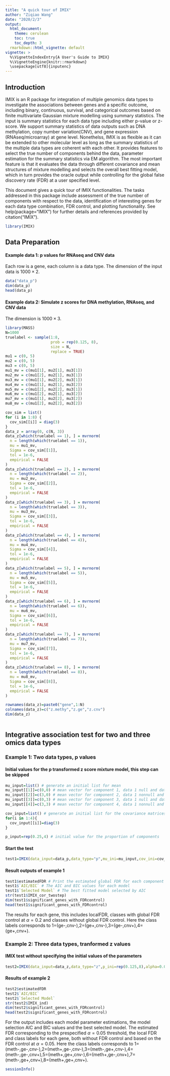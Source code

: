 ```yaml
---
title: "A quick tour of IMIX"
author: "Ziqiao Wang"
date: "2020/2/3"
output:
  html_document: 
    theme: cerulean
    toc: true
    toc_depth: 3
  rmarkdown::html_vignette: default
vignette: >
  %\VignetteIndexEntry{A User's Guide to IMIX}
  %\VignetteEngine{knitr::rmarkdown}
  \usepackage[utf8]{inputenc}
---
```



## Introduction

IMIX is an R package for integration of multiple genomics data types to investigate the associations between genes and a specific outcome, including binary, continuous, survival, and categorical outcomes based on finite multivariate Gaussian mixture modelling using summary statistics. The input is summary statistics for each data type including either p-value or z-score. We support summary statistics of data outputs such as DNA methylation, copy number variation(CNV), and gene expression (RNAseq/microarray) at gene level. Nonethelss, IMIX is as flexible as it can be extended to other molecular level as long as the summary statistics of the multiple data types are coherent with each other. It provides features to select the true number of components behind the data, parameter estimation for the summary statistics via EM algorithm. The most important feature is that it evaluates the data through different covariance and mean structures of mixture modelling and selects the overall best fitting model, which in turn provides the oracle output while controlling for the global false discovery rate (FDR) at a user specified level. 

This document gives a quick tour of IMIX functionalities. The tasks addressed in this package include assessment of the true number of components with respect to the data, identification of interesting genes for each data type combination, FDR control, and plotting functionality. See help(package="IMIX") for further details and references provided by citation("IMIX").



```r
library(IMIX)
```

## Data Preparation

#### Example data 1: p values for RNAseq and CNV data
Each row is a gene, each column is a data type. The dimension of the input data is $1000 \times 2$.

```r
data("data_p")
dim(data_p)
head(data_p)
```



#### Example data 2: Simulate z scores for DNA methylation, RNAseq, and CNV data
The dimension is $1000 \times 3$.

```r
library(MASS)
N=1000
truelabel <- sample(1:8,
                    prob = rep(0.125, 8),
                    size = N,
                    replace = TRUE)
mu1 = c(0, 5)
mu2 = c(0, 5)
mu3 = c(0, 5)
mu1_mv = c(mu1[1], mu2[1], mu3[1])
mu2_mv = c(mu1[2], mu2[1], mu3[1])
mu3_mv = c(mu1[1], mu2[2], mu3[1])
mu4_mv = c(mu1[1], mu2[1], mu3[2])
mu5_mv = c(mu1[2], mu2[2], mu3[1])
mu6_mv = c(mu1[2], mu2[1], mu3[2])
mu7_mv = c(mu1[1], mu2[2], mu3[2])
mu8_mv = c(mu1[2], mu2[2], mu3[2])

cov_sim = list()
for (i in 1:8) {
  cov_sim[[i]] = diag(3)
}
data_z = array(0, c(N, 3))
data_z[which(truelabel == 1), ] = mvrnorm(
  n = length(which(truelabel == 1)),
  mu = mu1_mv,
  Sigma = cov_sim[[1]],
  tol = 1e-6,
  empirical = FALSE
)
data_z[which(truelabel == 2), ] = mvrnorm(
  n = length(which(truelabel == 2)),
  mu = mu2_mv,
  Sigma = cov_sim[[2]],
  tol = 1e-6,
  empirical = FALSE
)
data_z[which(truelabel == 3), ] = mvrnorm(
  n = length(which(truelabel == 3)),
  mu = mu3_mv,
  Sigma = cov_sim[[3]],
  tol = 1e-6,
  empirical = FALSE
)
data_z[which(truelabel == 4), ] = mvrnorm(
  n = length(which(truelabel == 4)),
  mu = mu4_mv,
  Sigma = cov_sim[[4]],
  tol = 1e-6,
  empirical = FALSE
)
data_z[which(truelabel == 5), ] = mvrnorm(
  n = length(which(truelabel == 5)),
  mu = mu5_mv,
  Sigma = cov_sim[[5]],
  tol = 1e-6,
  empirical = FALSE
)
data_z[which(truelabel == 6), ] = mvrnorm(
  n = length(which(truelabel == 6)),
  mu = mu6_mv,
  Sigma = cov_sim[[6]],
  tol = 1e-6,
  empirical = FALSE
)
data_z[which(truelabel == 7), ] = mvrnorm(
  n = length(which(truelabel == 7)),
  mu = mu7_mv,
  Sigma = cov_sim[[7]],
  tol = 1e-6,
  empirical = FALSE
)
data_z[which(truelabel == 8), ] = mvrnorm(
  n = length(which(truelabel == 8)),
  mu = mu8_mv,
  Sigma = cov_sim[[8]],
  tol = 1e-6,
  empirical = FALSE
)

rownames(data_z)=paste0("gene",1:N)
colnames(data_z)=c("z.methy","z.ge","z.cnv")
dim(data_z)
    
```



## Integrative association test for two and three omics data types
### Example 1: Two data types, p values

#### Initial values for the p transformed z score mixture model, this step can be skipped

```r
mu_input=list() # generate an initial list for mean
mu_input[[1]]=c(0,0) # mean vector for component 1, data 1 null and data 2 null
mu_input[[2]]=c(3,0) # mean vector for component 2, data 1 nonnull and data 2 null
mu_input[[3]]=c(0,3) # mean vector for component 3, data 1 null and data 2 nonnull
mu_input[[4]]=c(3,3) # mean vector for component 4, data 1 nonnull and data 2 nonnull

cov_input=list() # generate an initial list for the covariance matrices
for(i in 1:4){
  cov_input[[i]]=diag(3)
}

p_input=rep(0.25,4) # initial value for the proportion of components
```


#### Start the test
```r
test1=IMIX(data_input=data_p,data_type="p",mu_ini=mu_input,cov_ini=cov_input,p_ini=p_input,alpha=0.2)
```

#### Result outputs of example 1
```r
test1$estimatedFDR # Print the estimated global FDR for each component
test1$`AIC/BIC` # The AIC and BIC values for each model
test1$`Selected Model` # The best fitted model selected by AIC
str(test1$IMIX_cor_twostep) 
dim(test1$significant_genes_with_FDRcontrol)
head(test1$significant_genes_with_FDRcontrol)
```

The results for each gene, this includes localFDR, classes with global FDR control at $\alpha=0.2$ and classes without global FDR control. Here the class labels corresponds to 1=(ge-,cnv-),2=(ge+,cnv-),3=(ge-,cnv+),4=(ge+,cnv+).


### Example 2: Three data types, tranformed z values
#### IMIX test without specifying the initial values of the parameters
```r
test2=IMIX(data_input=data_z,data_type="z",p_ini=rep(0.125,8),alpha=0.05,verbose = TRUE)
```


#### Results of example 2
```r
test2$estimatedFDR
test2$`AIC/BIC`
test2$`Selected Model`
str(test2$IMIX_ind)
dim(test2$significant_genes_with_FDRcontrol)
head(test2$significant_genes_with_FDRcontrol)
```

For the output includes each model parameter estimations, the model selection AIC and BIC values and the best selected model. The estimated FDR corresponding to the prespecified $\alpha=0.05$ threshold, the local FDR and class labels for each gene, both without FDR control and based on the FDR control at $\alpha=0.05$. Here the class labels corresponds to 1=(meth-,ge-,cnv-),2=(meth+,ge-,cnv-),3=(meth-,ge+,cnv-),4=(meth-,ge-,cnv+),5=(meth+,ge+,cnv-),6=(meth+,ge-,cnv+),7=(meth-,ge+,cnv+),8=(meth+,ge+,cnv+).
 



```r
sessionInfo()
```